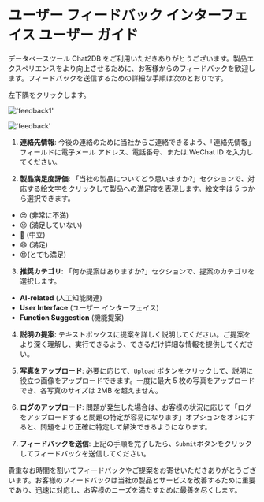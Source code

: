 # ユーザー フィードバック インターフェイス ユーザー ガイド

データベースツール Chat2DB をご利用いただきありがとうございます。製品エクスペリエンスをより向上させるために、お客様からのフィードバックを歓迎します。フィードバックを送信するための詳細な手順は次のとおりです。


左下隅をクリックします。

!['feedback1'](/image/feedback/feedback1.png)

!['feedback'](/image/feedback/feedback.png)


1. **連絡先情報**:
今後の連絡のために当社からご連絡できるよう、「連絡先情報」フィールドに電子メール アドレス、電話番号、または WeChat ID を入力してください。

2. **製品満足度評価**:
「当社の製品についてどう思いますか?」セクションで、対応する絵文字をクリックして製品への満足度を表現します。絵文字は 5 つから選択できます。
- 😒 (非常に不満)
- 😐 (満足していない)
- 🙂 (中立)
- 😄 (満足)
- 😍(とても満足)

3. **推奨カテゴリ**:
「何か提案はありますか?」セクションで、提案のカテゴリを選択します。
- **AI-related** (人工知能関連)
- **User Interface** (ユーザー インターフェイス)
- **Function Suggestion** (機能提案)

4. **説明の提案**:
テキストボックスに提案を詳しく説明してください。ご提案をより深く理解し、実行できるよう、できるだけ詳細な情報を提供してください。

5. **写真をアップロード**:
必要に応じて、`Upload` ボタンをクリックして、説明に役立つ画像をアップロードできます。一度に最大 5 枚の写真をアップロードでき、各写真のサイズは 2MB を超えません。

6. **ログのアップロード**:
問題が発生した場合は、お客様の状況に応じて「ログをアップロードすると問題の特定が容易になります」オプションをオンにすると、問題をより正確に特定して解決できるようになります。

7. **フィードバックを送信**:
上記の手順を完了したら、`Submit`ボタンをクリックしてフィードバックを送信してください。

貴重なお時間を割いてフィードバックやご提案をお寄せいただきありがとうございます。お客様のフィードバックは当社の製品とサービスを改善するために重要であり、迅速に対応し、お客様のニーズを満たすために最善を尽くします。